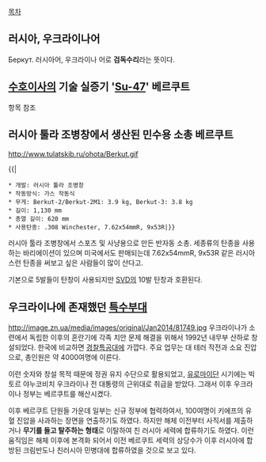 [[목차]]

== 러시아, 우크라이나어 ==
Беркут. 러시아어, 우크라이나 어로 '''검독수리'''라는 뜻이다.

== [[수호이]]사의 기술 실증기 '[[Su-47]]' 베르쿠트 ==
항목 참조

== 러시아 툴라 조병창에서 생산된 민수용 소총 베르쿠트 ==

http://www.tulatskib.ru/ohota/Berkut.gif

{{|
 * 개발: 러시아 툴라 조병창
 * 작동방식: 가스 작동식
 * 무게: Berkut-2/Berkut-2M1: 3.9 kg, Berkut-3: 3.8 kg 
 * 길이: 1,130 mm
 * 총열 길이: 620 mm 
 * 사용탄종: .308 Winchester, 7.62x54mmR, 9x53R|}}

러시아 툴라 조병창에서 스포츠 및 사냥용으로 만든 반자동 소총. 세종류의 탄종을 사용하는 바리에이션이 있으며 미국에서도 판매되는데 7.62x54mmR, 9x53R 같은 러시아스런 탄종을 써보고 싶은 사람들이 많이 산다고.

기본으로 5발들이 탄창이 사용되지만 [[SVD]]의 10발 탄창과 호환된다. 
 
== 우크라이나에 존재했던 [[특수부대]] ==
http://image.zn.ua/media/images/original/Jan2014/81749.jpg
우크라이나가 소련에서 독립한 이후의 혼란기에 각족 치안 문제 해결을 위해서 1992년 내무부 산하로 창설되었다. 한국에 비교하면 [[경찰특공대]]에 가깝다. 주요 업무는 대 테러 작전과 소요 진압으로, 총인원은 약 4000여명에 이른다. 

이런 숫자와 창설 목적 때문에 정권 유지 수단으로 활용되었고, [[유로마이단]] 시기에는 빅토르 야누코비치 우크라이나 전 대통령의 근위대로 취급을 받았다. 그래서 이후 우크라이나 정부는 베르쿠트를 해산시켰다.

이후 베르쿠트 단원들 가운데 일부는 신규 정부에 협력하여서, 100여명이 키에프의 유혈 진압을 사과하는 장면을 연출하기도 하였다. 하지만 해체 이전부터 사직서를 제출하거나 '''무기를 들고 탈주하는 형태'''로 이탈하여 친 러시아 세력에 합류하기도 하였다. 이런 움직임은 해체 이후에 본격화 되어서 이전 베르쿠트 세력의 상당수가 이후 러시아에 합방된 크림반도나 친러시아 민병대에 합류하였을 것으로 보고 있다.
